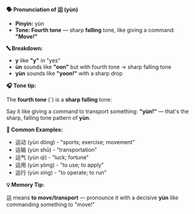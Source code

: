 **🗣️ Pronunciation of 运 (yùn)**

- **Pinyin:** yùn
- **Tone: Fourth tone** — sharp **falling** tone, like giving a command: **"Move!"**

**🔤 Breakdown:**

- **y** like **"y"** in "yes"
- **ùn** sounds like **"oon"** but with fourth tone → sharp falling tone
- **yùn** sounds like **"yoon!"** with a sharp drop

**🎧 Tone tip:**

The **fourth tone** (ˋ) is a **sharp falling** tone:

Say it like giving a command to transport something: **"yùn!"** — that's the sharp, falling tone
pattern of **yùn**.

**📝 Common Examples:**

- 运动 (yùn dòng) - "sports; exercise; movement"
- 运输 (yùn shū) - "transportation"
- 运气 (yùn qì) - "luck; fortune"
- 运用 (yùn yòng) - "to use; to apply"
- 运行 (yùn xíng) - "to operate; to run"

**💡 Memory Tip:**

运 means **to move/transport** — pronounce it with a decisive **yùn** like commanding something to
"move!"
